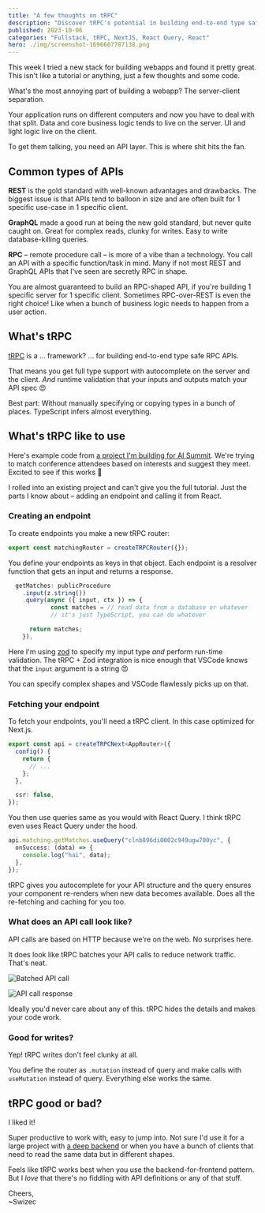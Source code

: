 ```yaml
---
title: "A few thoughts on tRPC"
description: "Discover tRPC's potential in building end-to-end type safe RPC APIs in this insightful blog post. Perfect for developers seeking innovative solutions for server-client separation in webapp development."
published: 2023-10-06
categories: "Fullstack, tRPC, NextJS, React Query, React"
hero: ./img/screenshot-1696607787138.png
---
```


This week I tried a new stack for building webapps and found it pretty great. This isn't like a tutorial or anything, just a few thoughts and some code.

What's the most annoying part of building a webapp? The server-client separation.

Your application runs on different computers and now you have to deal with that split. Data and core business logic tends to live on the server. UI and light logic live on the client.

To get them talking, you need an API layer. This is where shit hits the fan.

## Common types of APIs

**REST** is the gold standard with well-known advantages and drawbacks. The biggest issue is that APIs tend to balloon in size and are often built for 1 specific use-case in 1 specific client.

**GraphQL** made a good run at being the new gold standard, but never quite caught on. Great for complex reads, clunky for writes. Easy to write database-killing queries.

**RPC** – remote procedure call – is more of a vibe than a technology. You call an API with a specific function/task in mind. Many if not most REST and GraphQL APIs that I've seen are secretly RPC in shape.

You are almost guaranteed to build an RPC-shaped API, if you're building 1 specific server for 1 specific client. Sometimes RPC-over-REST is even the right choice! Like when a bunch of business logic needs to happen from a user action.

## What's tRPC

[tRPC](https://trpc.io) is a ... framework? ... for building end-to-end type safe RPC APIs.

That means you get full type support with autocomplete on the server and the client. _And_ runtime validation that your inputs and outputs match your API spec 😍

Best part: Without manually specifying or copying types in a bunch of places. TypeScript infers almost everything.

## What's tRPC like to use

Here's example code from [a project I'm building for AI Summit](https://swizec.com/blog/similarity-search-with-pgvector-and-supabase/). We're trying to match conference attendees based on interests and suggest they meet. Excited to see if this works 🤞

I rolled into an existing project and can't give you the full tutorial. Just the parts I know about – adding an endpoint and calling it from React.

### Creating an endpoint

To create endpoints you make a new tRPC router:

```typescript
export const matchingRouter = createTRPCRouter({});
```

You define your endpoints as keys in that object. Each endpoint is a resolver function that gets an input and returns a response.

```typescript
  getMatches: publicProcedure
    .input(z.string())
    .query(async ({ input, ctx }) => {
			const matches = // read data from a database or whatever
			// it's just TypeScript, you can do whatever

      return matches;
    }),
```

Here I'm using [zod](https://github.com/colinhacks/zod) to specify my input type _and_ perform run-time validation. The tRPC + Zod integration is nice enough that VSCode knows that the `input` argument is a string 😍

You can specify complex shapes and VSCode flawlessly picks up on that.

### Fetching your endpoint

To fetch your endpoints, you'll need a tRPC client. In this case optimized for Next.js.

```typescript
export const api = createTRPCNext<AppRouter>({
  config() {
    return {
      // ...
    };
  },

  ssr: false,
});
```

You then use queries same as you would with React Query. I think tRPC even uses React Query under the hood.

```typescript
api.matching.getMatches.useQuery("clnb896di0002c949ugw700yc", {
  onSuccess: (data) => {
    console.log("hai", data);
  },
});
```

tRPC gives you autocomplete for your API structure and the query ensures your component re-renders when new data becomes available. Does all the re-fetching and caching for you too.

### What does an API call look like?

API calls are based on HTTP because we're on the web. No surprises here.

It does look like tRPC batches your API calls to reduce network traffic. That's neat.

![Batched API call](./img/Batched-API-call4e7jfe.png)

![API call response](./img/API-call-responsec62bi5.png)

Ideally you'd never care about any of this. tRPC hides the details and makes your code work.

### Good for writes?

Yep! tRPC writes don't feel clunky at all.

You define the router as `.mutation` instead of query and make calls with `useMutation` instead of query. Everything else works the same.

## tRPC good or bad?

I liked it!

Super productive to work with, easy to jump into. Not sure I'd use it for a large project with [a deep backend](https://swizec.com/blog/the-backend-iceberg/) or when you have a bunch of clients that need to read the same data but in different shapes.

Feels like tRPC works best when you use the backend-for-frontend pattern. But I _love_ that there's no fiddling with API definitions or any of that stuff.

Cheers,<br/>
~Swizec
